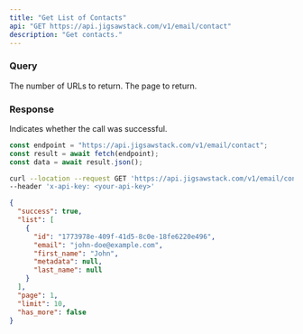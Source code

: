 ```yaml
---
title: "Get List of Contacts"
api: "GET https://api.jigsawstack.com/v1/email/contact"
description: "Get contacts."
---
```


### Query

<ParamField query="limit" default="30" type="string">
  The number of URLs to return.
</ParamField>

<ParamField query="page" default="1" type="string">
  The page to return.
</ParamField>

<Snippet file="header.mdx" />

### Response

<ResponseField name="success" type="boolean">
  Indicates whether the call was successful.
</ResponseField>

<RequestExample>

```javascript Node.js
const endpoint = "https://api.jigsawstack.com/v1/email/contact";
const result = await fetch(endpoint);
const data = await result.json();
```

```bash cURL
curl --location --request GET 'https://api.jigsawstack.com/v1/email/contact' \
--header 'x-api-key: <your-api-key>'
```

</RequestExample>

<ResponseExample>

```json Response
{
  "success": true,
  "list": [
    {
      "id": "1773978e-409f-41d5-8c0e-18fe6220e496",
      "email": "john-doe@example.com",
      "first_name": "John",
      "metadata": null,
      "last_name": null
    }
  ],
  "page": 1,
  "limit": 10,
  "has_more": false
}
```

</ResponseExample>
